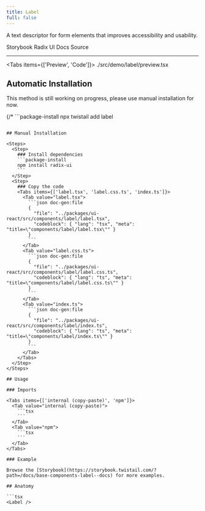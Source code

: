 ```yaml
---
title: Label
full: false
---
```


A text descriptor for form elements that improves accessibility and usability.

<Badges>
  <BadgeLink href="https://storybook.twistail.com/?path=/docs/base-components-label--docs" external>
    Storybook
  </BadgeLink>
  <BadgeLink href="https://www.radix-ui.com/primitives/docs/components/label#api-reference" external>
    Radix UI Docs
  </BadgeLink>
  <BadgeLink href="https://github.com/riipandi/twistail/tree/main/packages/ui-react/src/components/label" external>
    Source
  </BadgeLink>
</Badges>

---


<Tabs items={['Preview', 'Code']}>
  <Tab value="Preview" className="rounded-b-xl flex min-h-44 flex-wrap items-center justify-center gap-4 py-20 not-prose">
    <Demo />
  </Tab>
  <Tab value="Code">
    <include cwd lang="tsx">./src/demo/label/preview.tsx</include>
  </Tab>
</Tabs>

## Automatic Installation

<Callout type='warn'>
  This method is still working on progress, please use manual installation for now.
</Callout>

{/* ```package-install
npx twistail add label
``` */}

## Manual Installation

<Steps>
  <Step>
    ### Install dependencies
    ```package-install
    npm install radix-ui
    ```
  </Step>
  <Step>
    ### Copy the code
    <Tabs items={['label.tsx', 'label.css.ts', 'index.ts']}>
      <Tab value="label.tsx">
        ```json doc-gen:file
        {
          "file": "../packages/ui-react/src/components/label/label.tsx",
          "codeblock": { "lang": "tsx", "meta": "title=\"components/label/label.tsx\"" }
        }
        ```
      </Tab>
      <Tab value="label.css.ts">
        ```json doc-gen:file
        {
          "file": "../packages/ui-react/src/components/label/label.css.ts",
          "codeblock": { "lang": "ts", "meta": "title=\"components/label/label.css.ts\"" }
        }
        ```
      </Tab>
      <Tab value="index.ts">
        ```json doc-gen:file
        {
          "file": "../packages/ui-react/src/components/label/index.ts",
          "codeblock": { "lang": "ts", "meta": "title=\"components/label/index.ts\"" }
        }
        ```
      </Tab>
    </Tabs>
  </Step>
</Steps>

## Usage

### Imports

<Tabs items={['internal (copy-paste)', 'npm']}>
  <Tab value="internal (copy-paste)">
    ```tsx
    ```
  </Tab>
  <Tab value="npm">
    ```tsx
    ```
  </Tab>
</Tabs>

### Example

Browse the [Storybook](https://storybook.twistail.com/?path=/docs/base-components-label--docs) for more examples.

## Anatomy

```tsx
<Label />
```
